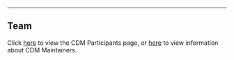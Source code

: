 
---
 Team
---
Click [here](https://github.com/finos/common-domain-model/blob/master/Participants.md) to view the CDM Participants page, or [here](maintainers.md) to view information about CDM Maintainers. 
